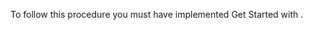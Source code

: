 <PlatformWrapper platform="react-native">

To follow this procedure you must have implemented <Link to="../get-started/get-started-sdk?platform={{platform.PATH}}">Get Started with <Vpd k="NAME"/></Link>.

</PlatformWrapper>